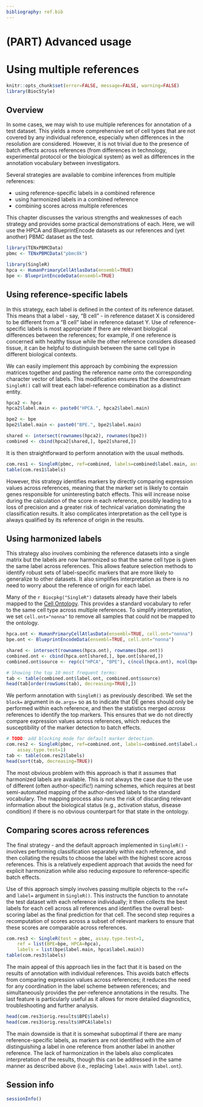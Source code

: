```yaml
---
bibliography: ref.bib
---
```


# (PART) Advanced usage {-}

# Using multiple references

```r
knitr::opts_chunk$set(error=FALSE, message=FALSE, warning=FALSE)
library(BiocStyle)
```

## Overview

In some cases, we may wish to use multiple references for annotation of a test dataset.
This yields a more comprehensive set of cell types that are not covered by any individual reference, 
especially when differences in the resolution are considered.
However, it is not trivial due to the presence of batch effects across references
(from differences in technology, experimental protocol or the biological system)
as well as differences in the annotation vocabulary between investigators.

Several strategies are available to combine inferences from multiple references:

- using reference-specific labels in a combined reference
- using harmonized labels in a combined reference
- combining scores across multiple references

This chapter discusses the various strengths and weaknesses of each strategy
and provides some practical demonstrations of each.
Here, we will use the HPCA and BlueprintEncode datasets as our references
and (yet another) PBMC dataset as the test.

```r
library(TENxPBMCData)
pbmc <- TENxPBMCData("pbmc8k")

library(SingleR)
hpca <- HumanPrimaryCellAtlasData(ensembl=TRUE)
bpe <- BlueprintEncodeData(ensembl=TRUE)
```

## Using reference-specific labels

In this strategy, each label is defined in the context of its reference dataset.
This means that a label - say, "B cell" - in reference dataset X is 
considered to be different from a "B cell" label in reference dataset Y.
Use of reference-specific labels is most appropriate if there are relevant biological differences between the references;
for example, if one reference is concerned with healthy tissue while the other reference considers diseased tissue,
it can be helpful to distinguish between the same cell type in different biological contexts.

We can easily implement this approach by combining the expression matrices together 
and pasting the reference name onto the corresponding character vector of labels. 
This modification ensures that the downstream `SingleR()` call
will treat each label-reference combination as a distinct entity.

```r
hpca2 <- hpca
hpca2$label.main <- paste0("HPCA.", hpca2$label.main)

bpe2 <- bpe
bpe2$label.main <- paste0("BPE.", bpe2$label.main)

shared <- intersect(rownames(hpca2), rownames(bpe2))
combined <- cbind(hpca2[shared,], bpe2[shared,])
```

It is then straightforward to perform annotation with the usual methods.

```r
com.res1 <- SingleR(pbmc, ref=combined, labels=combined$label.main, assay.type.test=1)
table(com.res1$labels)
```

However, this strategy identifies markers by directly comparing expression values across references,
meaning that the marker set is likely to contain genes responsible for uninteresting batch effects. 
This will increase noise during the calculation of the score in each reference, 
possibly leading to a loss of precision and a greater risk of technical variation dominating the classification results.
It also complicates interpretation as the cell type is always qualified by its reference of origin in the results.

## Using harmonized labels

This strategy also involves combining the reference datasets into a single matrix 
but the labels are now harmonized so that the same cell type is given the same label across references.
This allows feature selection methods to identify robust sets of label-specific markers 
that are more likely to generalize to other datasets.
It also simplifies interpretation as there is no need to worry about the reference of origin for each label.

Many of the `r Biocpkg("SingleR")` datasets already have their labels 
mapped to the [Cell Ontology](https://www.ebi.ac.uk/ols/ontologies/cl).
This provides a standard vocabulary to refer to the same cell type across multiple references.
To simplify interpretation, we set `cell.ont="nonna"` to remove all samples that could not be mapped to the ontology.

```r
hpca.ont <- HumanPrimaryCellAtlasData(ensembl=TRUE, cell.ont="nonna")
bpe.ont <- BlueprintEncodeData(ensembl=TRUE, cell.ont="nonna")

shared <- intersect(rownames(hpca.ont), rownames(bpe.ont))
combined.ont <- cbind(hpca.ont[shared,], bpe.ont[shared,])
combined.ont$source <- rep(c("HPCA", "BPE"), c(ncol(hpca.ont), ncol(bpe.ont)))

# Showing the top 10 most frequent terms:
tab <- table(combined.ont$label.ont, combined.ont$source)
head(tab[order(rowSums(tab), decreasing=TRUE),])
```

We perform annotation with `SingleR()` as previously described.
We set the `block=` argument in `de.args=` so as to indicate that DE genes should only be performed _within_ each reference,
and then the statistics merged _across_ references to identify the top markers.
This ensures that we do not directly compare expression values across references,
which reduces the susceptibility of the marker detection to batch effects.

```r
# TODO: add blocking mode for default marker detection.
com.res2 <- SingleR(pbmc, ref=combined.ont, labels=combined.ont$label.ont, 
    assay.type.test=1)
tab <- table(com.res2$labels)
head(sort(tab, decreasing=TRUE))
```

The most obvious problem with this approach is that it assumes that harmonized labels are available.
This is not always the case due to the use of different (often author-specific!) naming schemes,
which requires at best semi-automated mapping of the author-derived labels to the standard vocabulary.
The mapping process also runs the risk of discarding relevant information about the biological status
(e.g., activation status, disease condition) if there is no obvious counterpart for that state in the ontology.

## Comparing scores across references

The final strategy - and the default approach implemented in `SingleR()` -
involves performing classification separately within each reference, 
and then collating the results to choose the label with the highest score across references. 
This is a relatively expedient approach that avoids the need for explicit harmonization 
while also reducing exposure to reference-specific batch effects.

Use of this approach simply involves passing multiple objects to the `ref=` and `label=` argument in `SingleR()`.
This instructs the function to annotate the test dataset with each reference individually;
it then collects the best labels for each cell across all references and 
identifies the overall best-scoring label as the final prediction for that cell.
The second step requires a recomputation of scores across a subset of relevant markers
to ensure that these scores are comparable across references.

```r
com.res3 <- SingleR(test = pbmc, assay.type.test=1,
    ref = list(BPE=bpe, HPCA=hpca), 
    labels = list(bpe$label.main, hpca$label.main))
table(com.res3$labels)
```

The main appeal of this approach lies in the fact that it is based on the results of annotation with individual references.
This avoids batch effects from comparing expression values across references;
it reduces the need for any coordination in the label scheme between references;
and simultaneously provides the per-reference annotations in the results.
The last feature is particularly useful as it allows for more detailed diagnostics, troubleshooting and further analysis.

```r
head(com.res3$orig.results$BPE$labels)
head(com.res3$orig.results$HPCA$labels)
```

The main downside is that it is somewhat suboptimal if there are many reference-specific labels, 
as markers are not identified with the aim of distinguishing a label in one reference from another label in another reference.
The lack of harmonization in the labels also complicates interpretation of the results,
though this can be addressed in the same manner as described above (i.e., replacing `label.main` with `label.ont`).

## Session info {-}

```r
sessionInfo()
```
